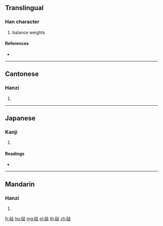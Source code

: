 {{character info/new}}
==Translingual==

===Han character===
{{Han char|rn=112|rad=石|as=05|sn=10|four=14631|canj=MRGI}}

# balance weights

====References====
* {{Han ref|kx=0828.250|dkj=24081|dj=1243.060|hdz=42422.050|uh=781D|ud=30749|bh=AF7C|bd=44924}}

----

==Cantonese==

===Hanzi===
{{yue-hanzi|jyut=|y=fat3}}

# {{defn|lang=yue|sort=石05}}

----

==Japanese==

===Kanji===
{{ja-kanji|grade=|rs=石05}}

# {{defn|lang=ja|sort=石05}}

====Readings====
* {{ja-readings|on=[[きょう]] (kyō), [[こう]] (kō), [[ほう]] (hō)|kun=[[かたい]] (katai)|nanori=}}

----

==Mandarin==

===Hanzi===
{{cmn-hanzi|pin=[[fá]] ([[fa2]])|wg=fa<sup>2</sup>}}

# {{defn|lang=cmn|sort=石05}}

[[fr:砝]]
[[hu:砝]]
[[mg:砝]]
[[pl:砝]]
[[th:砝]]
[[zh:砝]]